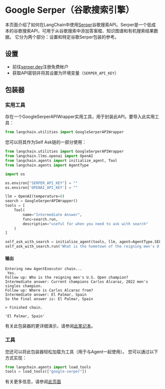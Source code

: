# Google Serper（谷歌搜索引擎）

本页面介绍了如何在LangChain中使用[Serper](https://serper.dev)谷歌搜索API。Serper是一个低成本的谷歌搜索API，可用于从谷歌搜索中添加答案框、知识图谱和有机搜索结果数据。
它分为两个部分：设置和特定谷歌Serper包装的参考。

## 设置
- 前往[serper.dev](https://serper.dev)注册免费帐户
- 获取API密钥并将其设置为环境变量（`SERPER_API_KEY`）

## 包装器

### 实用工具

存在一个GoogleSerperAPIWrapper实用工具，用于封装此API。要导入此实用工具：

```python
from langchain.utilities import GoogleSerperAPIWrapper
```

您可以将其作为Self Ask链的一部分使用：

```python
from langchain.utilities import GoogleSerperAPIWrapper
from langchain.llms.openai import OpenAI
from langchain.agents import initialize_agent, Tool
from langchain.agents import AgentType

import os

os.environ["SERPER_API_KEY"] = ""
os.environ['OPENAI_API_KEY'] = ""

llm = OpenAI(temperature=0)
search = GoogleSerperAPIWrapper()
tools = [
    Tool(
        name="Intermediate Answer",
        func=search.run,
        description="useful for when you need to ask with search"
    )
]

self_ask_with_search = initialize_agent(tools, llm, agent=AgentType.SELF_ASK_WITH_SEARCH, verbose=True)
self_ask_with_search.run("What is the hometown of the reigning men's U.S. Open champion?")
```

#### 输出
```
Entering new AgentExecutor chain...
 Yes.
Follow up: Who is the reigning men's U.S. Open champion?
Intermediate answer: Current champions Carlos Alcaraz, 2022 men's singles champion.
Follow up: Where is Carlos Alcaraz from?
Intermediate answer: El Palmar, Spain
So the final answer is: El Palmar, Spain

> Finished chain.

'El Palmar, Spain'
```

有关此包装器的更详细演示，请参阅[此笔记本](/docs/modules/agents/tools/integrations/google_serper.html)。

### 工具

您还可以将此包装器轻松加载为工具（用于与Agent一起使用）。
您可以通过以下方式实现：
```python
from langchain.agents import load_tools
tools = load_tools(["google-serper"])
```

有关更多信息，请参阅[此页面](/docs/modules/agents/tools/getting_started.md)
